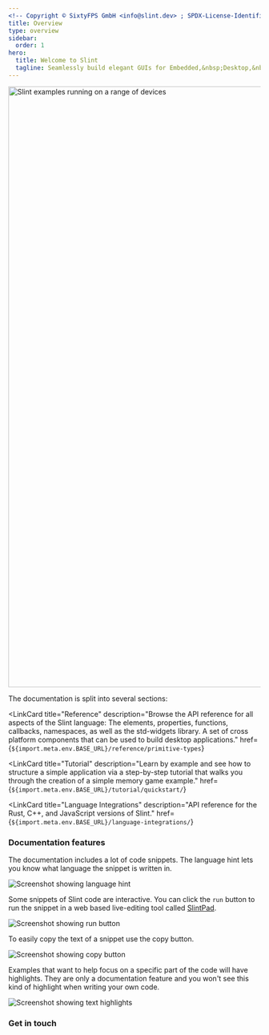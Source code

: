 ```yaml
---
<!-- Copyright © SixtyFPS GmbH <info@slint.dev> ; SPDX-License-Identifier: MIT -->
title: Overview
type: overview
sidebar:
  order: 1
hero:
  title: Welcome to Slint
  tagline: Seamlessly build elegant GUIs for Embedded,&nbsp;Desktop,&nbsp;and&nbsp;Mobile
---
```





<div style="display: flex; justify-content: center;">
  <Image src={BannerImage} style={{width: "700px"}} width="1200px" alt="Slint examples running on a range of devices"/>
</div>

The documentation is split into several sections:

<CardGrid>
<LinkCard
  title="Guide"
  description="Get up and running with the tooling for Slint development including the IDE integration via the Slint Language Server (LSP) and Slint Viewer.
  <br/><br/>
  Learn all the key concepts of Slint to understand and use the Slint language."
  href={`${import.meta.env.BASE_URL}`}
>
</LinkCard>

<LinkCard
  title="Reference"
  description="Browse the API reference for all aspects of the Slint language: The elements, properties, functions, callbacks, namespaces, as well as
the std-widgets library. A set of cross platform components that can be used to build desktop applications."
  href={`${import.meta.env.BASE_URL}/reference/primitive-types`}
>
</LinkCard>

<LinkCard
  title="Tutorial"
  description="Learn by example and see how to structure a simple application via a step-by-step tutorial that walks you
through the creation of a simple memory game example."
href={`${import.meta.env.BASE_URL}/tutorial/quickstart/`}
>
</LinkCard>

<LinkCard
  title="Language Integrations"
  description="API reference for the Rust, C++, and JavaScript versions of Slint."
href={`${import.meta.env.BASE_URL}/language-integrations/`}
>
</LinkCard>
</CardGrid>

### Documentation features

The documentation includes a lot of code snippets. The language hint lets you know what
language the snippet is written in.
<div style="display: flex; justify-content: left;">
<Image src={LanguageHint} style={{width: "500px"}} alt="Screenshot showing language hint" />
</div>


Some snippets of Slint code are interactive. You can click the `run` button to run the snippet
in a web based live-editing tool called [SlintPad](https://slintpad.com).
<div style="display: flex; justify-content: left;">
<Image src={RunInSlintPad} style={{width: "500px"}} alt="Screenshot showing run button"  />
</div>

To easily copy the text of a snippet use the copy button.
<div style="display: flex; justify-content: left;">
<Image src={CopySnippet} style={{width: "500px"}} alt="Screenshot showing copy button"  />
</div>

Examples that want to help focus on a specific part of the code will have highlights. They are only
a documentation feature and you won't see this kind of highlight when writing your own code.
<div style="display: flex; justify-content: left;">
<Image src={LineHighlight} style={{width: "500px"}} alt="Screenshot showing text highlights" />
</div>

### Get in touch

<FourCardGrid>
<LinkCard
  title="Chat"
  href="https://chat.slint.dev/"
  target="_blank"
/>
<LinkCard
  title="Discussions"
  href="https://github.com/slint-ui/slint/discussions"
  target="_blank"
/>
<LinkCard
  title="Report Bugs"
  href="https://github.com/slint-ui/slint/issues"
  target="_blank"
/>
<LinkCard
  title="Email"
  href="mailto:info@slint.dev"
  target="_blank"
/>
</FourCardGrid>
